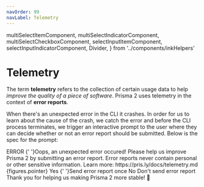 ```yaml
---
navOrder: 99
navLabel: Telemetry
---
```


  multiSelectItemComponent,
  multiSelectIndicatorComponent,
  multiSelectCheckboxComponent,
  selectInputItemComponent,
  selectInputIndicatorComponent,
  Divider,
} from '../components/inkHelpers'

# Telemetry

The term **telemetry** refers to the collection of certain usage data to help _improve the quality of a piece of software_. Prisma 2 uses telemetry in the context of **error reports**.

When there's an unexpected error in the CLI it crashes. In order for us to learn about the cause of the crash, we catch the error and before the CLI process terminates, we trigger an interactive prompt to the user where they can decide whether or not an error report should be submitted. Below is the spec for the prompt:

<Terminal>
  <Box marginLeft={2} marginBottom={1}>
    <Color flexDirection="column" bgKeyword="red">
      <Text bold> ERROR </Text>
    </Color>
    <Color red>
      {'  '}Oops, an unexpected error occured!
    </Color>
  </Box>
  <Box marginLeft={2} flexDirection="column" marginBottom={1}>
    <Text bold>Please help us improve Prisma 2 by submitting an error report.</Text>
    <Text bold>Error reports never contain personal or other sensitive information.</Text>
    <Color dim>Learn more: https://pris.ly/docs/telemetry.md</Color>
  </Box>
  <BorderBox
    title={chalk.bold('Submit error report')}
    marginBottom={1}
    flexDirection="column"
  >
    <Box width={100}>
      <Box width={10}>
         <Color cyan><Text bold>{figures.pointer} Yes</Text></Color>
      </Box>
      <Color dim>{'  '}Send error report once</Color>
      <Box flexGrow={1}></Box>
    </Box>
    <Box width={100}>
      <Box width={10} marginLeft={2}>
        <Text>No</Text>
      </Box>
      <Color dim>Don't send error report</Color>
      <Box flexGrow={1}></Box>
    </Box>
  </BorderBox>
  <Box marginLeft={2} flexDirection="column" marginBottom={1}>
    <Text bold>Thank you for helping us making Prisma 2 more stable! 🙏</Text>
  </Box>
</Terminal>
